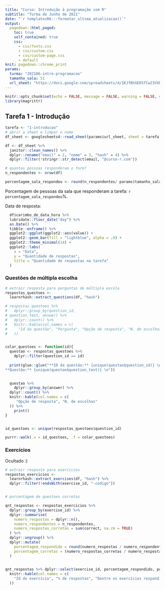 ```yaml
---
title: "Curso: Introdução à programação com R"
subtitle: "Turma de Junho de 2021"
date: "`r templatesR6:::formatar_ultima_atualizacao()`"
output:
  pagedown::html_paged:
    toc: true
    self_contained: true
    css: 
      - css/fonts.css
      - css/custom.css
      - css/custom-page.css
      - default
knit: pagedown::chrome_print
params: 
  turma: "202106-intro-programacao"
  tamanho_sala: 51
  url_sheet: "https://docs.google.com/spreadsheets/d/1KJfBhGED5fCw23VXhO8fx8jGPHh5bm9XTFaiZMsx_A8/edit?resourcekey#gid=908034618"
---
```


```r
knitr::opts_chunk$set(echo = FALSE, message = FALSE, warning = FALSE, out.width = "100%")
library(magrittr)
```

## Tarefa 1 - Introdução {.unnumbered}

```r
tarefa <- "1-introducao"
# abrir a sheet e limpar o nome
df_sheet <- googlesheets4::read_sheet(params$url_sheet, sheet = tarefa)

df <- df_sheet %>%
  janitor::clean_names() %>%
  dplyr::rename("email" = 2, "nome" = 3, "hash" = 4) %>%
  dplyr::filter(!stringr::str_detect(email, "@curso-r.com"))

# quantas pessoas responderam o form?
n_respondentes <- nrow(df)

porcentagem_sala_respondeu <- round(n_respondentes/ params$tamanho_sala * 100, 1)
```

Porcentagem de pessoas da sala que responderam a tarefa: `r porcentagem_sala_respondeu`%.


Data de resposta:

```r
  df$carimbo_de_data_hora %>% 
  lubridate::floor_date("day") %>% 
  as.Date() %>% 
  tibble::enframe() %>% 
  ggplot2::ggplot(ggplot2::aes(value)) +
  ggplot2::geom_bar(fill = "lightblue", alpha = .8) +
  ggplot2::theme_minimal(14) +
  ggplot2::labs(
    x = "Data", 
    y = "Quantidade de respostas",
    title = "Quantidade de respostas na tarefa"
  )
```

### Questões de múltipla escolha  {.unnumbered}


```r
# extrair resposta para perguntas de múltipla escola
respostas_questoes <-
  learnrhash::extract_questions(df, "hash")

# respostas_questoes %>% 
#   dplyr::group_by(question_id,	
# question_text, answer) %>% 
#   dplyr::count() %>% 
#   knitr::kable(col.names = c(
#     "Id da questão", "Pergunta", "Opção de resposta", "N. de escolhas"
#   ))


colar_questoes <- function(id){
  questao <- respostas_questoes %>% 
    dplyr::filter(question_id == id) 
  
  print(glue::glue("**ID da questão:** {unique(questao$question_id)} \n 
**Questão:** {unique(questao$question_text)} \n"))

  
  questao %>% 
    dplyr::group_by(answer) %>% 
  dplyr::count() %>% 
  knitr::kable(col.names = c(
     "Opção de resposta", "N. de escolhas"
  )) %>% 
    print()
}


id_questoes <- unique(respostas_questoes$question_id)

purrr::walk(.x = id_questoes, .f = colar_questoes)

```




### Exercícios  {.unnumbered}

Ocultado :) 

```r
# extrair resposta para exercicios
respostas_exercicios <-
  learnrhash::extract_exercises(df, "hash") %>%
  dplyr::filter(!endsWith(exercise_id, "-codigo"))


# porcentagem de questoes corretas

qnt_respostas <- respostas_exercicios %>%
  dplyr::group_by(exercise_id) %>%
  dplyr::summarise(
    numero_respostas = dplyr::n(),
    numero_respondentes = n_respondentes,
    numero_respostas_corretas = sum(correct, na.rm = TRUE)
  ) %>%
  dplyr::ungroup() %>%
  dplyr::mutate(
    porcentagem_respondido = round(numero_respostas / numero_respondentes * 100, 1),
    porcentagem_corretas = (numero_respostas_corretas / numero_respostas) * 100
  )

	
qnt_respostas %>% dplyr::select(exercise_id, porcentagem_respondido, porcentagem_corretas) %>% 
  knitr::kable(col.names = c(
    "Id do exercício", "% de respostas", "Dentre os exercícios respondidos, % de acerto"
  ))

```


